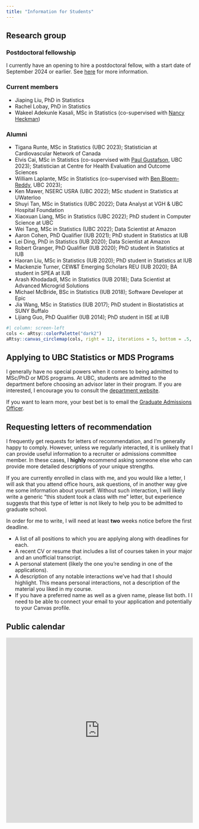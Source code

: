 ```yaml
---
title: "Information for Students"
---
```



## Research group

### Postdoctoral fellowship

I currently have an opening to hire a postdoctoral fellow, with a start date of September 2024 or earlier. See [here](postdoc.qmd) for more information.

### Current members

- Jiaping Liu, PhD in Statistics
- Rachel Lobay, PhD in Statistics
- Wakeel Adekunle Kasali, MSc in Statistics (co-supervised with [Nancy Heckman](https://www.stat.ubc.ca/users/nancy-e-heckman))

### Alumni

- Tigana Runte, MSc in Statistics (UBC 2023); Statistician at Cardiovascular Network of Canada
- Elvis Cai, MSc in Statistics (co-supervised with [Paul Gustafson](http://paulgstf.com/), UBC 2023); Statistician at Centre for Health Evaluation and Outcome Sciences
- William Laplante, MSc in Statistics (co-supervised with [Ben Bloem-Reddy](https://www.stat.ubc.ca/~benbr/), UBC 2023); 
- Ken Mawer, NSERC USRA (UBC 2022); MSc student in Statistics at UWaterloo
- Shuyi Tan, MSc in Statistics (UBC 2022); Data Analyst at VGH & UBC Hospital Foundation
- Xiaoxuan Liang, MSc in Statistics (UBC 2022); PhD student in Computer Science at UBC
- Wei Tang, MSc in Statistics (UBC 2022); Data Scientist at Amazon
- Aaron Cohen, PhD Qualifier (IUB 2021); PhD student in Statistics at IUB
- Lei Ding, PhD in Statistics (IUB 2020); Data Scientist at Amazon
- Robert Granger, PhD Qualifier (IUB 2020); PhD student in Statistics at IUB
- Haoran Liu, MSc in Statistics (IUB 2020); PhD student in Statistics at IUB
- Mackenzie Turner, CEW&T Emerging Scholars REU (IUB 2020); BA student in SPEA at IUB 
- Arash Khodadadi, MSc in Statistics (IUB 2018); Data Scientist at Advanced Microgrid Solutions
- Michael McBride, BSc in Statistics (IUB 2018); Software Developer at Epic
- Jia Wang, MSc in Statistics (IUB 2017); PhD student in Biostatistics at SUNY Buffalo
- Lijiang Guo, PhD Qualifier (IUB 2014); PhD student in ISE at IUB


```r
#| column: screen-left
cols <- aRtsy::colorPalette("dark2")
aRtsy::canvas_circlemap(cols, right = 12, iterations = 5, bottom = .5, top = 1) + ggplot2::coord_fixed(ratio = 2.5 / 12, expand = FALSE)
```


## Applying to UBC Statistics or MDS Programs 

I generally have no special powers when it comes to being admitted to MSc/PhD or MDS programs. At UBC, students are admitted to the department before choosing an advisor later in their program. If you are interested, I encourage you to consult the [department website](https://www.stat.ubc.ca/graduate).

If you want to learn more, your best bet is to email the [Graduate Admissions Officer](mailto:admiss@stat.ubc.ca).

## Requesting letters of recommendation 

I frequently get requests for letters of recommendation, and I'm generally happy
to comply. However, unless we regularly interacted, it is unlikely that I can
provide useful information to a recruiter or admissions committee member. In 
these cases, I **highly** recommend asking someone else who can provide more detailed descriptions of your unique strengths. 

If you are currently enrolled in class with me, and you would like a letter, I 
will ask that you attend office hours, ask questions, of in another way give me
some information about yourself. Without such interaction, I will likely write a
generic "this student took a class with me" letter, but experience suggests that
this type of letter is not likely to help you to be admitted to graduate school.

In order for me to write, I will need at least **two** weeks notice before the
first deadline. 

-   A list of all positions to which you are applying along with deadlines for
each.
-   A recent CV or resume that includes a list of courses taken in your major 
and an unofficial transcript.
-   A personal statement (likely the one you're sending in one of the
applications).
-   A description of any notable interactions we've had that I should highlight.
This means personal interactions, not a description of the material you liked
in my course.
-   If you have a preferred name as well as a given name, please list both. I 
I need to be able to connect your email to your application and potentially to
your Canvas profile.


## Public calendar {#public-calendar}

<div style="display: flex; align-items: center; justify-content: center;">
<iframe src="https://calendar.google.com/calendar/embed?height=600&amp;wkst=1&amp;bgcolor=%23efefef&amp;ctz=America%2FVancouver&amp;src=ZGFqbWNkb25AZ21haWwuY29t&amp;color=%233F51B5&amp;mode=WEEK&amp;showTitle=0&amp;showPrint=0&amp;showTabs=1&amp;showCalendars=0" style="border-width:0" width="600" height="500" frameborder="0" scrolling="no">
</iframe>
</div>
